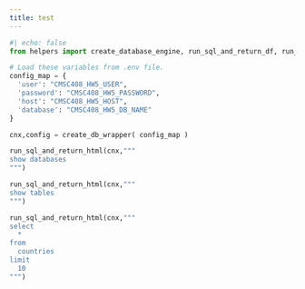 ---
title: test
---

```{python}
#| echo: false
from helpers import create_database_engine, run_sql_and_return_df, run_sql_and_return_html, create_db_wrapper

# Load these variables from .env file.
config_map = {
  'user': "CMSC408_HW5_USER",
  'password': "CMSC408_HW5_PASSWORD",
  'host': "CMSC408_HW5_HOST",
  'database': "CMSC408_HW5_DB_NAME"
}

cnx,config = create_db_wrapper( config_map )
```

```{python}
run_sql_and_return_html(cnx,"""
show databases
""")
```



```{python}
run_sql_and_return_html(cnx,"""
show tables
""")
```




```{python}
run_sql_and_return_html(cnx,"""
select
  *
from
  countries
limit
  10
""")
```



